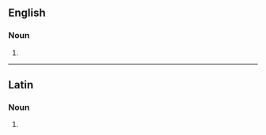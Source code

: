 ==English==

===Noun===
{{head|en|noun form}}

# {{plural of|en|cannula}}

----

==Latin==

===Noun===
{{la-noun-form|cannulās}}

# {{inflection of|la|cannula||acc|p}}